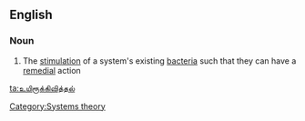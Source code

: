 ==English==

===Noun===
{{wikipedia}}
{{en-noun}}

#{{biology}} The [[stimulation]] of a system's existing [[bacteria]] such that they can have a [[remedial]] action

[[Category:Systems theory]]

[[ta:உயிரூக்கிவித்தல்]]